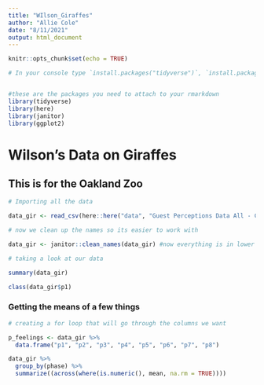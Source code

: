 ```yaml
---
title: "WIlson_Giraffes"
author: "Allie Cole"
date: "8/11/2021"
output: html_document
---
```


```r
knitr::opts_chunk$set(echo = TRUE)

# In your console type `install.packages("tidyverse")`, `install.packages("here")`, `install.packages("janitor")`, `install.packages("ggplot2")` so that you have them on your computer


#these are the packages you need to attach to your rmarkdown
library(tidyverse) 
library(here)
library(janitor)
library(ggplot2)
```

# Wilson's Data on Giraffes 
## This is for the Oakland Zoo 


```r
# Importing all the data 

data_gir <- read_csv(here::here("data", "Guest Perceptions Data All - Cleaned.csv" ))

# now we clean up the names so its easier to work with 

data_gir <- janitor::clean_names(data_gir) #now everything is in lower case 

# taking a look at our data 

summary(data_gir)

class(data_gir$p1)
```


### Getting the means of a few things 

```r
# creating a for loop that will go through the columns we want 

p_feelings <- data_gir %>% 
  data.frame("p1", "p2", "p3", "p4", "p5", "p6", "p7", "p8")

data_gir %>%  
  group_by(phase) %>% 
  summarize((across(where(is.numeric(), mean, na.rm = TRUE))))

```





